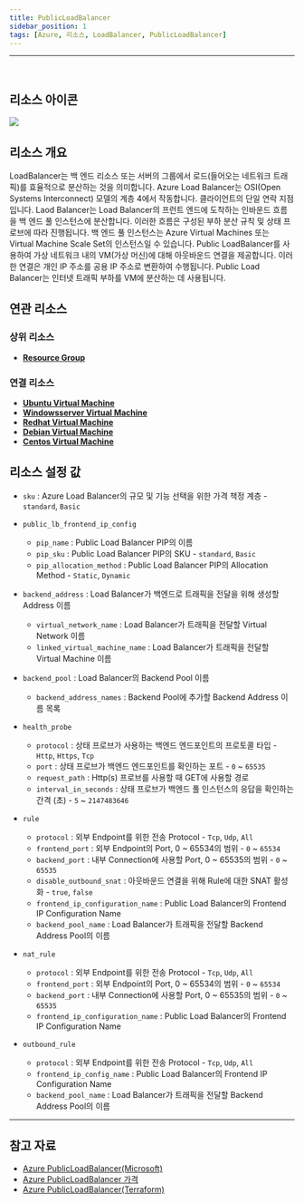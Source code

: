 ```yaml
---
title: PublicLoadBalancer
sidebar_position: 1
tags: [Azure, 리소스, LoadBalancer, PublicLoadBalancer]
---
```







<hr />
<br />

## 리소스 아이콘
<img src={icon} />

## 리소스 개요
LoadBalancer는 백 엔드 리소스 또는 서버의 그룹에서 로드(들어오는 네트워크 트래픽)를 효율적으로 분산하는 것을 의미합니다.
Azure Load Balancer는 OSI(Open Systems Interconnect) 모델의 계층 4에서 작동합니다. 클라이언트의 단일 연락 지점입니다. 
Laod Balancer는 Load Balancer의 프런트 엔드에 도착하는 인바운드 흐름을 백 엔드 풀 인스턴스에 분산합니다. 
이러한 흐름은 구성된 부하 분산 규칙 및 상태 프로브에 따라 진행됩니다. 
백 엔드 풀 인스턴스는 Azure Virtual Machines 또는 Virtual Machine Scale Set의 인스턴스일 수 있습니다.
Public LoadBalancer를 사용하여 가상 네트워크 내의 VM(가상 머신)에 대해 아웃바운드 연결을 제공합니다. 
이러한 연결은 개인 IP 주소를 공용 IP 주소로 변환하여 수행됩니다. Public Load Balancer는 인터넷 트래픽 부하를 VM에 분산하는 데 사용됩니다.

## 연관 리소스
### 상위 리소스
- [**Resource Group**](https://docs.cstudio.app/docs/resource/azure/Base/ResourceGroup)

### 연결 리소스
- [**Ubuntu Virtual Machine**](https://docs.cstudio.app/docs/resource/azure/Compute/UbuntuVirtualMachine)
- [**Windowsserver Virtual Machine**](https://docs.cstudio.app/docs/resource/azure/Compute/WindowsserverVirtualMachine)
- [**Redhat Virtual Machine**](https://docs.cstudio.app/docs/resource/azure/Compute/RedhatVirtualMachine)
- [**Debian Virtual Machine**](https://docs.cstudio.app/docs/resource/azure/Compute/DebianVirtualMachine)
- [**Centos Virtual Machine**](https://docs.cstudio.app/docs/resource/azure/Compute/CentosVirtualMachine)


## 리소스 설정 값
- ```sku``` : Azure Load Balancer의 규모 및 기능 선택을 위한 가격 책정 계층 - ```standard```, ```Basic```

- ```public_lb_frontend_ip_config``` 
  + ```pip_name``` : Public Load Balancer PIP의 이름
  + ```pip_sku``` : Public Load Balancer PIP의 SKU - ```standard```, ```Basic```
  + ```pip_allocation_method``` : Public Load Balancer PIP의 Allocation Method - ```Static```, ```Dynamic```


- ```backend_address``` : Load Balancer가 백엔드로 트래픽을 전달을 위해 생성할 Address 이름
  + ```virtual_network_name``` : Load Balancer가 트래픽을 전달할 Virtual Network 이름
  + ```linked_virtual_machine_name``` : Load Balancer가 트래픽을 전달할 Virtual Machine 이름


- ```backend_pool``` : Load Balancer의 Backend Pool 이름
  + ```backend_address_names``` : Backend Pool에 추가할 Backend Address 이름 목록


- ```health_probe``` 
  + ```protocol``` : 상태 프로브가 사용하는 백엔드 엔드포인트의 프로토콜 타입 - ```Http```, ```Https```, ```Tcp```
  + ```port``` : 상태 프로브가 백엔드 엔드포인트를 확인하는 포트 - ```0``` ~ ```65535```
  + ```request_path``` : Http(s) 프로브를 사용할 때 GET에 사용할 경로 
  + ```interval_in_seconds``` : 상태 프로브가 백엔드 풀 인스턴스의 응답을 확인하는 간격 (초) - ```5``` ~ ```2147483646```


- ```rule``` 
  + ```protocol``` : 외부 Endpoint를 위한 전송 Protocol - ```Tcp```, ```Udp```, ```All```
  + ```frontend_port``` : 외부 Endpoint의 Port, 0 ~ 65534의 범위 - ```0``` ~ ```65534```
  + ```backend_port``` : 내부 Connection에 사용할 Port, 0 ~ 65535의 범위 - ```0``` ~ ```65535```
  + ```disable_outbound_snat``` : 아웃바운드 연결을 위해 Rule에 대한 SNAT 활성화 - ```true```, ```false```
  + ```frontend_ip_configuration_name``` : Public Load Balancer의 Frontend IP Configuration Name
  + ```backend_pool_name``` : Load Balancer가 트래픽을 전달할 Backend Address Pool의 이름


- ```nat_rule``` 
  + ```protocol``` : 외부 Endpoint를 위한 전송 Protocol - ```Tcp```, ```Udp```, ```All```
  + ```frontend_port``` : 외부 Endpoint의 Port, 0 ~ 65534의 범위 - ```0``` ~ ```65534```
  + ```backend_port``` : 내부 Connection에 사용할 Port, 0 ~ 65535의 범위 - ```0``` ~ ```65535```
  + ```frontend_ip_configuration_name``` : Public Load Balancer의 Frontend IP Configuration Name


- ```outbound_rule``` 
  + ```protocol``` : 외부 Endpoint를 위한 전송 Protocol - ```Tcp```, ```Udp```, ```All```
  + ```frontend_ip_config_name``` : Public Load Balancer의 Frontend IP Configuration Name
  + ```backend_pool_name``` : Load Balancer가 트래픽을 전달할 Backend Address Pool의 이름





<hr />

## 참고 자료
- [Azure PublicLoadBalancer(Microsoft)](https://learn.microsoft.com/ko-kr/azure/load-balancer/load-balancer-overview)
- [Azure PublicLoadBalancer 가격](https://azure.microsoft.com/en-us/pricing/details/load-balancer/) 
- [Azure PublicLoadBalancer(Terraform)](https://registry.terraform.io/providers/hashicorp/azurerm/latest/docs/resources/lb)

